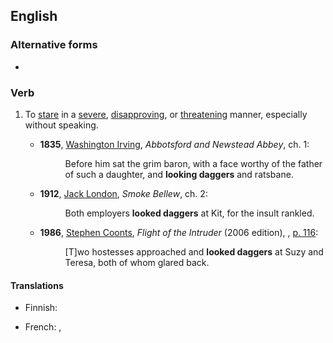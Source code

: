 ==English==

===Alternative forms===
* {{alter|en|stare daggers}}

===Verb===
{{head|en|verb}}

# {{lb|en|often|followed by {{m|en|at}}}} To [[stare]] in a [[severe]], [[disapprove|disapproving]], or [[threaten]]ing manner, especially without speaking.
#* '''1835''', [[w:Washington Irving|Washington Irving]], ''Abbotsford and Newstead Abbey'', ch. 1:
#*: Before him sat the grim baron, with a face worthy of the father of such a daughter, and '''looking daggers''' and ratsbane.
#* '''1912''', [[w:Jack London|Jack London]], ''Smoke Bellew'', ch. 2:
#*: Both employers '''looked daggers''' at Kit, for the insult rankled.
#* '''1986''', [[w:Stephen Coonts|Stephen Coonts]], ''Flight of the Intruder'' (2006 edition), {{ISBN|9781591141273}}, [http://books.google.ca/books?id=nJN-_hA_wqgC&dq=%22looked+daggers+at%22+subject%3A%22fiction%22&q=%22looked+daggers+at%22#v=snippet&q=%22looked%20daggers%20at%22&f=false p. 116]:
#*: [T]wo hostesses approached and '''looked daggers''' at Suzy and Teresa, both of whom glared back.

====Translations====
{{trans-top}}
* Finnish: {{t-needed|fi}}
{{trans-mid}}
* French: {{t+|fr|fusiller du regard}}, {{t+|fr|se regarder en chiens de faïence}}
{{trans-bottom}}